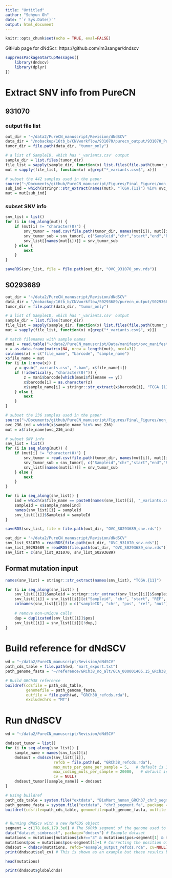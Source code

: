 ```yaml
---
title: "Untitled"
author: "Sehyun Oh"
date: "`r Sys.Date()`"
output: html_document
---
```


```r
knitr::opts_chunk$set(echo = TRUE, eval=FALSE)
```

GitHub page for dNdScr: https://github.com/im3sanger/dndscv

```r
suppressPackageStartupMessages({
    library(dndscv)
    library(dplyr)
})
```

# Extract SNV info from PureCN
## 931070
### output file list
```r
out_dir = "~/data2/PureCN_manuscript/Revision/dNdSCV"
data_dir = "/nobackup/16tb_b/CNVworkflow/931070/purecn_output/931070_PureCN"
tumor_dir = file.path(data_dir, "tumor_only")

# a list of SampleID, which has '_variants.csv' output
sample_dir = list.files(tumor_dir)
file_list = sapply(sample_dir, function(x) list.files(file.path(tumor_dir, x)))
mut = sapply(file_list, function(x) x[grep("*_variants.csv$", x)])

# subset the 442 samples used in the paper
source("~/Documents/github/PureCN_manuscript/Figures/Final_Figures/non_dup.R")
sub_ind = which(stringr::str_extract(names(mut), "TCGA.{11}") %in% ovc_236)
mut = mut[sub_ind]
```

### subset SNV info 
```r
snv_list = list()
for (i in seq_along(mut)) {
    if (mut[i] != "character(0)") {
        snv_tumor = read.csv(file.path(tumor_dir, names(mut[i]), mut[[i]]))
        snv_tumor_sub = snv_tumor[, c("Sampleid","chr","start","end","REF","ALT")]
        snv_list[[names(mut[i])]] = snv_tumor_sub
    } else {
        next
    }
}
```

```r
saveRDS(snv_list, file = file.path(out_dir, "OVC_931070_snv.rds"))
```

## S0293689
```r
out_dir = "~/data2/PureCN_manuscript/Revision/dNdSCV"
data_dir = "/nobackup/16tb_b/CNVworkflow/S0293689/purecn_output/S0293689_PureCN"
tumor_dir = file.path(data_dir, "tumor_only")

# a list of SampleID, which has '_variants.csv' output
sample_dir = list.files(tumor_dir)
file_list = sapply(sample_dir, function(x) list.files(file.path(tumor_dir, x)))
mut = sapply(file_list, function(x) x[grep("*_variants.csv$", x)])

# match filenames with sample names
mani = read.table("~/data2/PureCN_manuscript/Data/manifest/ovc_manifest.tsv")
x = as.data.frame(matrix(NA, nrow = length(mut), ncol=3))
colnames(x) = c("file_name", "barcode", "sample_name")
x$file_name = mut
for (i in 1:nrow(x)) {
    y = gsub("_variants.csv", ".bam", x$file_name[i])
    if (!identical(y, "character(0)")) {
        z = mani$barcode[which(mani$filename == y)]
        x$barcode[i] = as.character(z)
        x$sample_name[i] = stringr::str_extract(x$barcode[i], "TCGA.{11}")
    } else {
        next
    }
}

# subset the 236 samples used in the paper
source("~/Documents/github/PureCN_manuscript/Figures/Final_Figures/non_dup.R")
ovc_236_ind = which(x$sample_name %in% ovc_236)
mut = x$file_name[ovc_236_ind]

# subset SNV info 
snv_list = list()
for (i in seq_along(mut)) {
    if (mut[i] != "character(0)") {
        snv_tumor = read.csv(file.path(tumor_dir, names(mut[i]), mut[[i]]))
        snv_tumor_sub = snv_tumor[, c("Sampleid","chr","start","end","REF","ALT")]
        snv_list[[names(mut[i])]] = snv_tumor_sub
    } else {
        next
    }
}

for (i in seq_along(snv_list)) {
    ind = which(x$file_name == paste0(names(snv_list)[i], "_variants.csv"))
    sampleId = x$sample_name[ind]
    names(snv_list)[i] = sampleId
    snv_list[[i]]$Sampleid = sampleId
}

saveRDS(snv_list, file = file.path(out_dir, "OVC_S0293689_snv.rds"))
```

```r
out_dir = "~/data2/PureCN_manuscript/Revision/dNdSCV"
snv_list_931070 = readRDS(file.path(out_dir, "OVC_931070_snv.rds"))
snv_list_S0293689 = readRDS(file.path(out_dir, "OVC_S0293689_snv.rds"))
snv_list = c(snv_list_931070, snv_list_S0293689)
```




## Format mutation input
```r
names(snv_list) = stringr::str_extract(names(snv_list), "TCGA.{11}")

for (i in seq_along(snv_list)) {
    snv_list[[i]]$Sampleid = stringr::str_extract(snv_list[[i]]$Sampleid, "TCGA.{11}")
    snv_list[[i]] = snv_list[[i]][c("Sampleid", "chr", "start", "REF", "ALT")]
    colnames(snv_list[[i]]) = c("sampleID", "chr", "pos", "ref", "mut")
    
    # remove non-unique calls
    dup = duplicated(snv_list[[i]]$pos)
    snv_list[[i]] = snv_list[[i]][!dup,]
}
```

# Build reference for dNdSCV
```r
wd = "~/data2/PureCN_manuscript/Revision/dNdSCV"
path_cds_table = file.path(wd, "mart_export.txt")
path_genome_fasta = "~/reference/GRCh38_no_alt/GCA_000001405.15_GRCh38_no_alt_analysis_set.fna"

# Build GRCh38 reference
buildref(cdsfile = path_cds_table, 
         genomefile = path_genome_fasta, 
         outfile = file.path(wd, "GRCh38_refcds.rda"), 
         excludechrs = "MT")
```

# Run dNdSCV
```r
wd = "~/data2/PureCN_manuscript/Revision/dNdSCV"

dndsout_tumor = list()
for (i in seq_along(snv_list)) {
    sample_name = names(snv_list)[i]
    dndsout = dndscv(snv_list[[i]], 
                     refdb = file.path(wd, "GRCh38_refcds.rda"),
                     max_muts_per_gene_per_sample = 5,   # default is 3
                     max_coding_muts_per_sample = 20000,   # default is 3000
                     cv = NULL)
    dndsout_tumor[[sample_name]] = dndsout
}
```








```r
# Using buildref
path_cds_table = system.file("extdata", "BioMart_human_GRCh37_chr3_segment.txt", package = "dndscv", mustWork = TRUE)
path_genome_fasta = system.file("extdata", "chr3_segment.fa", package = "dndscv", mustWork = TRUE)
buildref(cdsfile=path_cds_table, genomefile=path_genome_fasta, outfile = "example_output_refcds.rda", excludechrs="MT")


# Running dNdScv with a new RefCDS object
segment = c(178.8e6,179.3e6) # The 500kb segment of the genome used to generate the new RefCDS
data("dataset_simbreast", package="dndscv") # Example dataset
mutations = mutations[mutations$chr=="3" & mutations$pos>segment[1] & mutations$pos<segment[2], ] # Restricting the mutations to those inside the segment
mutations$pos = mutations$pos-segment[1]+1 # Correcting the position of the mutations to their position in the reference fasta file used
dndsout = dndscv(mutations, refdb="example_output_refcds.rda", cv=NULL)
print(dndsout$sel_cv) # This is shown as an example but these results based on a few genes should not be trusted
```

```r
head(mutations)
```

```r
print(dndsout$globaldnds)
```

